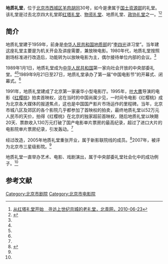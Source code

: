 {{Coord|39.9224659|116.3711566|type:landmark_region:CN-11_source:GoogleMaps|display=title}}
'''地质礼堂'''，位于[[北京市|北京市]][[西城区|西城区]][[羊肉胡同|羊肉胡同]]30号，如今是隶属于[[中华人民共和国国土资源部|国土资源部]]的礼堂。该礼堂是过去北京四大礼堂即[[红塔礼堂|红塔礼堂]]、[[物资礼堂|物资礼堂]]、地质礼堂、[[全国政协礼堂|政协礼堂]]之一。<ref name=bqw>[http://bjyouth.ynet.com/article.jsp?oid=66611238 从红塔礼堂开始　寻访上世纪京城的老礼堂，北青网，2010-06-23]{{dead link|date=2017年12月 |bot=InternetArchiveBot |fix-attempted=yes }}</ref><ref name=dzltyy>{{Cite web |url=http://www.dzhlt.com/shtml/200969134336.shtml |title=北京地质礼堂简介，地质礼堂影院，于2014-01-09查阅 |access-date=2014-01-09 |archive-url=https://web.archive.org/web/20121123025749/http://www.dzhlt.com/shtml/200969134336.shtml |archive-date=2012-11-23 |dead-url=yes }}</ref>

==简介==
地质礼堂建于1959年，前身是[[中华人民共和国地质部|中华人民共和国地质部]]的“[[李四光|李四光]]讲习堂”。当年建这座礼堂主要是为机关开会及讲座需要，兼放映电影。1980年代，地质礼堂按照剧场标准进行改造后，功能转为以放映电影为主，偶尔接待单位内部的会议。<ref name=bqw/>

1989年1月1日，地质礼堂成为[[中华人民共和国|中华人民共和国]]第一家向社会开放的中央部委礼堂。<ref name=dzltyy/><ref name=bqw/>1989年9月21日至27日，地质礼堂承办了第一届“中国电影节”的开幕式、闭幕式。<ref name=dzltyy/>

1991年，地质礼堂建成了北京第一家豪华小型电影厅。1995年，[[叶大鹰|叶大鹰]]导演的电影《[[红樱桃|红樱桃]]》拍卖首映权，这在当时的中国尚属少见，一时间令电影《红樱桃》成为北京各大媒体的报道焦点，这也是中国国产影片市场运作的里程碑。当年，北京市城八区及郊区的各个影院几乎都参加了首映权的拍卖，最终地质礼堂以52万元人民币的天价，拍得《红樱桃》在北京的独家超前首映权，随后地质礼堂以映期20天、票款收入130万元打破了国产电影单片票房的最高纪录，超过了进口大片的电影院单片票房纪录，引发轰动。<ref name=bqw/>

经过改造，2005年地质礼堂重张开业，属于新影联院线的成员。<ref>{{Cite web |url=http://www.people.com.cn/GB/paper1787/16118/1424525.html |title=新影联院线影讯，人民网，2005年11月08日 |accessdate=2014年1月9日 |archive-date=2015年9月24日 |archive-url=https://web.archive.org/web/20150924125408/http://www.people.com.cn/GB/paper1787/16118/1424525.html |dead-url=no }}</ref>2007年，被评为北京市三星级影院。<ref name=dzltyy/>

地质礼堂一直举办艺术、电影、戏剧演出，属于中央部委礼堂社会化中的成功例子。<ref name=bqw/>

==参考文献==
{{reflist}}

[[Category:北京市剧院|Category:北京市剧院]]
[[Category:北京市电影院|Category:北京市电影院]]